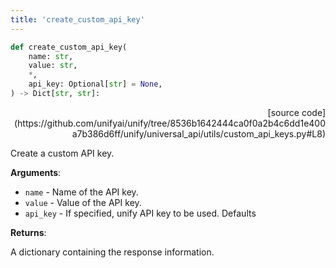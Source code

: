 ```yaml
---
title: 'create_custom_api_key'
---
```


```python
def create_custom_api_key(
    name: str,
    value: str,
    *,
    api_key: Optional[str] = None,
) -> Dict[str, str]:
```

<p align="right">[source code](https://github.com/unifyai/unify/tree/8536b1642444ca0f0a2b4c6dd1e400a7b386d6ff/unify/universal_api/utils/custom_api_keys.py#L8)</p>

Create a custom API key.

**Arguments**:

- `name` - Name of the API key.
- `value` - Value of the API key.
- `api_key` - If specified, unify API key to be used. Defaults



**Returns**:

A dictionary containing the response information.